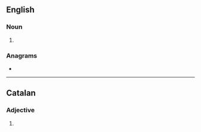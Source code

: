==English==

===Noun===
{{head|en|noun form}}

# {{plural of|en|arterial}}

===Anagrams===
* {{anagrams|en|a=aaeilrrst|saltierra|serial art}}

----

==Catalan==

===Adjective===
{{head|ca|adjective form}}

# {{plural of|ca|arterial}}